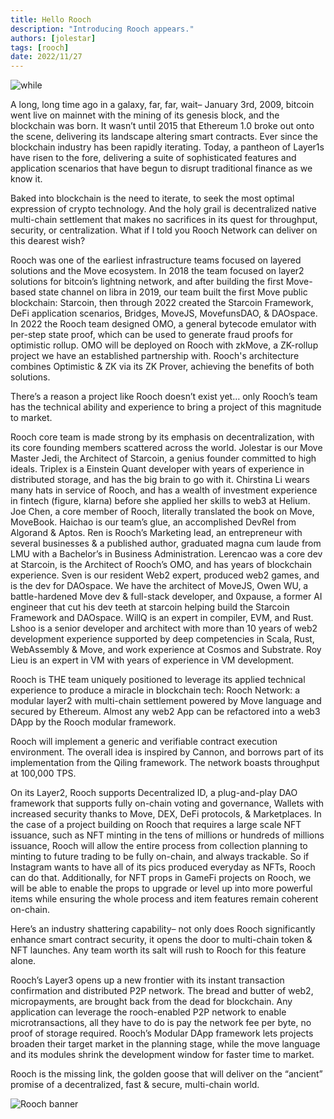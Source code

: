 ```yaml
---
title: Hello Rooch
description: "Introducing Rooch appears."
authors: [jolestar]
tags: [rooch]
date: 2022/11/27
---
```



<BlogHeader/>

![while](/logo/rooch_black_combine.png)

A long, long time ago in a galaxy, far, far, wait– January 3rd, 2009, bitcoin went live on mainnet with the mining of its genesis block, and the blockchain was born. It wasn’t until 2015 that Ethereum 1.0 broke out onto the scene, delivering its landscape altering smart contracts. Ever since the blockchain industry has been rapidly iterating. Today, a pantheon of Layer1s have risen to the fore, delivering a suite of sophisticated features and application scenarios that have begun to disrupt traditional finance as we know it.

Baked into blockchain is the need to iterate, to seek the most optimal expression of crypto technology. And the holy grail is decentralized native multi-chain settlement that makes no sacrifices in its quest for throughput, security, or centralization. What if I told you Rooch Network can deliver on this dearest wish?

Rooch was one of the earliest infrastructure teams focused on layered solutions and the Move ecosystem. In 2018 the team focused on layer2 solutions for bitcoin’s lightning network, and after building the first Move-based state channel on libra in 2019, our team built the first Move public blockchain: Starcoin, then through 2022 created the Starcoin Framework, DeFi application scenarios, Bridges, MoveJS, MovefunsDAO, & DAOspace. In 2022 the Rooch team designed OMO, a general bytecode emulator with per-step state proof, which can be used to generate fraud proofs for optimistic rollup. OMO will be deployed on Rooch with zkMove, a ZK-rollup project we have an established partnership with. Rooch's architecture combines Optimistic & ZK via its ZK Prover, achieving the benefits of both solutions.

There’s a reason a project like Rooch doesn’t exist yet… only Rooch’s team has the technical ability and experience to bring a project of this magnitude to market.

Rooch core team is made strong by its emphasis on decentralization, with its core founding members scattered across the world. Jolestar is our Move Master Jedi, the Architect of Starcoin, a genius founder committed to high ideals. Triplex is a Einstein Quant developer with years of experience in distributed storage, and has the big brain to go with it. Chirstina Li wears many hats in service of Rooch, and has a wealth of investment experience in fintech (figure, klarna) before she applied her skills to web3 at Helium. Joe Chen, a core member of Rooch, literally translated the book on Move, MoveBook. Haichao is our team’s glue, an accomplished DevRel from Algorand & Aptos. Ren is Rooch’s Marketing lead, an entrepreneur with several businesses & a published author, graduated magna cum laude from LMU with a Bachelor’s in Business Administration. Lerencao was a core dev at Starcoin, is the Architect of Rooch’s OMO, and has years of blockchain experience. Sven is our resident Web2 expert, produced web2 games, and is the dev for DAOspace. We have the architect of MoveJS, Owen WU, a battle-hardened Move dev & full-stack developer, and 0xpause, a former AI engineer that cut his dev teeth at starcoin helping build the Starcoin Framework and DAOspace. WillQ is an expert in compiler, EVM, and Rust. Lshoo is a senior developer and architect with more than 10 years of web2 development experience supported by deep competencies in Scala, Rust, WebAssembly & Move, and work experience at Cosmos and Substrate. Roy Lieu is an expert in VM with years of experience in VM development.

Rooch is THE team uniquely positioned to leverage its applied technical experience to produce a miracle in blockchain tech: Rooch Network: a modular layer2 with multi-chain settlement powered by Move language and secured by Ethereum. Almost any web2 App can be refactored into a web3 DApp by the Rooch modular framework.

Rooch will implement a generic and verifiable contract execution environment. The overall idea is inspired by Cannon, and borrows part of its implementation from the Qiling framework. The network boasts throughput at 100,000 TPS.

On its Layer2, Rooch supports Decentralized ID, a plug-and-play DAO framework that supports fully on-chain voting and governance, Wallets with increased security thanks to Move, DEX, DeFi protocols, & Marketplaces. In the case of a project building on Rooch that requires a large scale NFT issuance, such as NFT minting in the tens of millions or hundreds of millions issuance, Rooch will allow the entire process from collection planning to minting to future trading to be fully on-chain, and always trackable. So if Instagram wants to have all of its pics produced everyday as NFTs, Rooch can do that. Additionally, for NFT props in GameFi projects on Rooch, we will be able to enable the props to upgrade or level up into more powerful items while ensuring the whole process and item features remain coherent on-chain.

Here’s an industry shattering capability–  not only does Rooch significantly enhance smart contract security, it opens the door to multi-chain token & NFT launches. Any team worth its salt will rush to Rooch for this feature alone.

Rooch’s Layer3 opens up a new frontier with its instant transaction confirmation and distributed P2P network. The bread and butter of web2, micropayments, are brought back from the dead for blockchain. Any application can leverage the rooch-enabled P2P network to enable microtransactions, all they have to do is pay the network fee per byte, no proof of storage required. Rooch’s Modular DApp framework lets projects broaden their target market in the planning stage, while the move language and its modules shrink the development window for faster time to market. 

Rooch is the missing link, the golden goose that will deliver on the “ancient” promise of a decentralized, fast & secure, multi-chain world.

![Rooch banner](/logo/rooch-banner.png)
